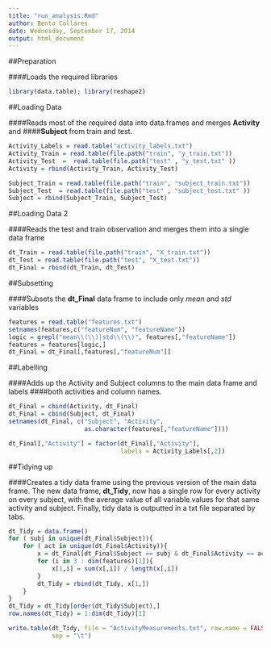 ```yaml
---
title: "run_analysis.Rmd"
author: Bento Collares
date: Wednesday, September 17, 2014
output: html_document
---
```


##Preparation

####Loads the required libraries

```r
library(data.table); library(reshape2)

```

##Loading Data

####Reads most of the required data into data.frames and merges **Activity** and
####**Subject** from train and test.

```r
Activity_Labels = read.table("activity_labels.txt")
Activity_Train = read.table(file.path("train", "y_train.txt"))
Activity_Test  =  read.table(file.path("test" , "y_test.txt" ))
Activity = rbind(Activity_Train, Activity_Test)

Subject_Train = read.table(file.path("train", "subject_train.txt"))
Subject_Test  = read.table(file.path("test" , "subject_test.txt" ))
Subject = rbind(Subject_Train, Subject_Test)
```

##Loading Data 2

####Reads the test and train observation and merges them into a single data frame

```r
dt_Train = read.table(file.path("train", "X_train.txt"))
dt_Test = read.table(file.path("test", "X_test.txt"))
dt_Final = rbind(dt_Train, dt_Test)
```

##Subsetting

####Subsets the **dt_Final** data frame to include only *mean* and *std* variables 

```r
features = read.table("features.txt")
setnames(features,c("featureNum", "featureName"))
logic = grepl("mean\\(\\)|std\\(\\)", features[,"featureName"])
features = features[logic,]
dt_Final = dt_Final[,features[,"featureNum"]]
```

##Labelling

####Adds up the Activity and Subject columns to the main data frame and labels
####both activities and column names.

```r
dt_Final = cbind(Activity, dt_Final)
dt_Final = cbind(Subject, dt_Final)
setnames(dt_Final, c("Subject", "Activity",
                     as.character(features[,"featureName"])))

dt_Final[,"Activity"] = factor(dt_Final[,"Activity"], 
                               labels = Activity_Labels[,2])
```

##Tidying up

####Creates a tidy data frame using the previous version of the main data frame.
The new data frame, **dt_Tidy**, now has a single row for every activity on 
every subject, with the average value of all variable values for that same
activity and subject. Finally, tidy data is outputted in a txt file separated
by tabs.

```r
dt_Tidy = data.frame()
for ( subj in unique(dt_Final$Subject)){
    for ( act in unique(dt_Final$Activity)){
        x = dt_Final[dt_Final$Subject == subj & dt_Final$Activity == act,]
        for (i in 3 : dim(features)[1]){
            x[1,i] = sum(x[,i]) / length(x[,i])
        }
        dt_Tidy = rbind(dt_Tidy, x[1,])
    }
}
dt_Tidy = dt_Tidy[order(dt_Tidy$Subject),]
row.names(dt_Tidy) = 1:dim(dt_Tidy)[1]

write.table(dt_Tidy, file = "ActivityMeasurements.txt", row.name = FALSE, 
            sep = "\t")
```